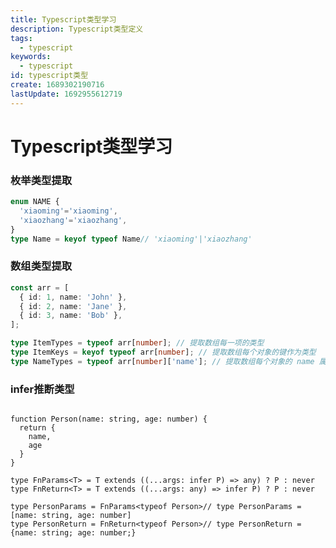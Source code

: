 ```yaml
---
title: Typescript类型学习
description: Typescript类型定义
tags:
  - typescript
keywords:
  - typescript
id: typescript类型
create: 1689302190716
lastUpdate: 1692955612719
---
```

# Typescript类型学习

### 枚举类型提取
```ts
enum NAME {
  'xiaoming'='xiaoming',
  'xiaozhang'='xiaozhang',
}
type Name = keyof typeof Name// 'xiaoming'|'xiaozhang'
```
### 数组类型提取
```ts
const arr = [
  { id: 1, name: 'John' },
  { id: 2, name: 'Jane' },
  { id: 3, name: 'Bob' },
];

type ItemTypes = typeof arr[number]; // 提取数组每一项的类型
type ItemKeys = keyof typeof arr[number]; // 提取数组每个对象的键作为类型
type NameTypes = typeof arr[number]['name']; // 提取数组每个对象的 name 属性的类型
```

### infer推断类型

```ts:infer

function Person(name: string, age: number) {
  return {
    name,
    age
  }
}

type FnParams<T> = T extends ((...args: infer P) => any) ? P : never
type FnReturn<T> = T extends ((...args: any) => infer P) ? P : never

type PersonParams = FnParams<typeof Person>// type PersonParams = [name: string, age: number]
type PersonReturn = FnReturn<typeof Person>// type PersonReturn = {name: string; age: number;}
```
